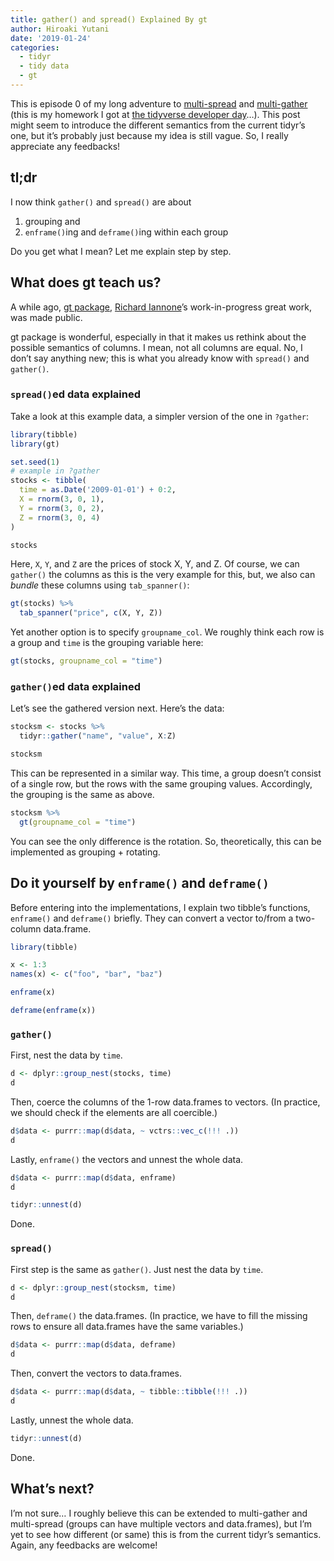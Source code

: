 ```yaml
---
title: gather() and spread() Explained By gt
author: Hiroaki Yutani
date: '2019-01-24'
categories:
  - tidyr
  - tidy data
  - gt
---
```


```{=html}
<style>
table {
  width: 50%;
  font-size: 80%;
}
</style>
```
This is episode 0 of my long adventure to [multi-spread](https://github.com/tidyverse/tidyr/issues/149) and [multi-gather](https://github.com/tidyverse/tidyr/issues/150) (this is my homework I got at [the tidyverse developer day](https://www.tidyverse.org/articles/2018/11/tidyverse-developer-day-2019/)...). This post might seem to introduce the different semantics from the current tidyr's one, but it's probably just because my idea is still vague. So, I really appreciate any feedbacks!

## tl;dr

I now think `gather()` and `spread()` are about

1.  grouping and
2.  `enframe()`ing and `deframe()`ing within each group

Do you get what I mean? Let me explain step by step.

## What does gt teach us?

A while ago, [gt package](https://gt.rstudio.com/), [Richard Iannone](https://twitter.com/riannone)'s work-in-progress great work, was made public.

gt package is wonderful, especially in that it makes us rethink about the possible semantics of columns. I mean, not all columns are equal. No, I don't say anything new; this is what you already know with `spread()` and `gather()`.

### `spread()`ed data explained

Take a look at this example data, a simpler version of the one in `?gather`:

```r
library(tibble)
library(gt)

set.seed(1)
# example in ?gather
stocks <- tibble(
  time = as.Date('2009-01-01') + 0:2,
  X = rnorm(3, 0, 1),
  Y = rnorm(3, 0, 2),
  Z = rnorm(3, 0, 4)
)

stocks
```

Here, `X`, `Y`, and `Z` are the prices of stock X, Y, and Z. Of course, we can `gather()` the columns as this is the very example for this, but, we also can *bundle* these columns using `tab_spanner()`:

```r
gt(stocks) %>%
  tab_spanner("price", c(X, Y, Z))
```

Yet another option is to specify `groupname_col`. We roughly think each row is a group and `time` is the grouping variable here:

```r
gt(stocks, groupname_col = "time")
```

### `gather()`ed data explained

Let's see the gathered version next. Here's the data:

```r
stocksm <- stocks %>%
  tidyr::gather("name", "value", X:Z)

stocksm
```

This can be represented in a similar way. This time, a group doesn't consist of a single row, but the rows with the same grouping values. Accordingly, the grouping is the same as above.

```r
stocksm %>%
  gt(groupname_col = "time")
```

You can see the only difference is the rotation. So, theoretically, this can be implemented as grouping + rotating.

## Do it yourself by `enframe()` and `deframe()`

Before entering into the implementations, I explain two tibble's functions, `enframe()` and `deframe()` briefly. They can convert a vector to/from a two-column data.frame.

```r
library(tibble)

x <- 1:3
names(x) <- c("foo", "bar", "baz")

enframe(x)
```

```r
deframe(enframe(x))
```

### `gather()`

First, nest the data by `time`.

```r
d <- dplyr::group_nest(stocks, time)
d
```

Then, coerce the columns of the 1-row data.frames to vectors. (In practice, we should check if the elements are all coercible.)

```r
d$data <- purrr::map(d$data, ~ vctrs::vec_c(!!! .))
d
```

Lastly, `enframe()` the vectors and unnest the whole data.

```r
d$data <- purrr::map(d$data, enframe)
d
```

```r
tidyr::unnest(d)
```

Done.

### `spread()`

First step is the same as `gather()`. Just nest the data by `time`.

```r
d <- dplyr::group_nest(stocksm, time)
d
```

Then, `deframe()` the data.frames. (In practice, we have to fill the missing rows to ensure all data.frames have the same variables.)

```r
d$data <- purrr::map(d$data, deframe)
d
```

Then, convert the vectors to data.frames.

```r
d$data <- purrr::map(d$data, ~ tibble::tibble(!!! .))
d
```

Lastly, unnest the whole data.

```r
tidyr::unnest(d)
```

Done.

## What's next?

I'm not sure... I roughly believe this can be extended to multi-gather and multi-spread (groups can have multiple vectors and data.frames), but I'm yet to see how different (or same) this is from the current tidyr's semantics. Again, any feedbacks are welcome!
